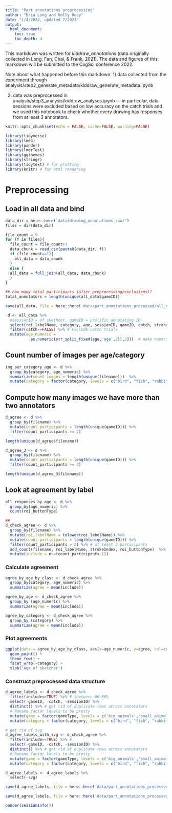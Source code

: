 ```yaml
---
title: "Part annotations preprocessing"
author: "Bria Long and Holly Huey"
date: "1/4/2022, updated 7/2023"
output: 
  html_document:
    toc: true
    toc_depth: 4
---
```


This markdown was written for *kiddraw_annotations* (data originally collected in Long, Fan, Chai, & Frank, 2021). The data and figures of this markdown will be submitted to the CogSci conference 2022. 

Note about what happened before this markdown: 
1) data collected from the experiment through analysis/step2_generate_metadata/kiddraw_generate_metadata.ipynb

2) data was preprocessed in analysis/step3_analysis/kiddraw_analyses.ipynb — in particular, data sessions were excluded based on low accuracy on the catch trials and we used this notebook to check whether every drawing has responses from at least 3 annotators. 

```r
knitr::opts_chunk$set(echo = FALSE, cache=FALSE, warning=FALSE)
```

```r
library(tidyverse)
library(lme4)
library(pander)
library(lmerTest)
library(ggthemes)
library(stringr)
library(tidytext) # for plotting
library(knitr) # for html rendering

```

# Preprocessing
## Load in all data and bind

```r
data_dir = here::here('data/drawing_annotations_raw/')
files = dir(data_dir)

file_count = 0
for (f in files){
  file_count = file_count+1
  data_chunk = read_csv(paste0(data_dir, f))
  if (file_count==1){
    all_data = data_chunk
  }
  else {
  all_data = full_join(all_data, data_chunk)
  }
}
```


```r
## how many total participants (after preprocessing/exclusions)?
total_annotators = length(unique(all_data$gameID))
```
```r
save(all_data, file = here::here('data/part_annotations_processed/all_data_agreed_or_not.Rdata'))
```


```r
 d <- all_data %>%
  #sessionID = of skethcer, gameID = prolific annotating ID
  select(roi_labelName, category, age, sessionID, gameID, catch, strokeIndex, filename, roi_buttonType, gameType, arcLength, svg) %>%
  filter(catch==FALSE) %>% # exclude catch trials
  mutate(age_numeric =
           as.numeric(str_split_fixed(age,'age',2)[,2]))  # make numeric version of age

```

##  Count number of images per age/category
```r
img_per_category_age <- d %>%
  group_by(category, age_numeric) %>%
  summarize(count_images = length(unique(filename)))  %>%
  mutate(category = factor(category, levels = c("bird", "fish", "rabbit","dog" ,"sheep","tiger" ,"camel" , "bear", "cup","lamp", "hat","bottle", "car", "boat","airplane","train")))

```

## Compute how many images we have more than two annotators
```r
d_agree <- d %>%
  group_by(filename) %>%
  mutate(count_participants = length(unique(gameID))) %>%
  filter(count_participants >= 2) 

length(unique(d_agree$filename))
```

```r
d_agree_3 <- d %>%
  group_by(filename) %>%
  mutate(count_participants = length(unique(gameID))) %>%
  filter(count_participants >= 3) 

length(unique(d_agree_3$filename))
```
## Look at agreement by label
```r
all_responses_by_age <- d %>%
  group_by(age_numeric) %>%
  count(roi_buttonType)
```

```r
##
d_check_agree <- d %>%
  group_by(filename) %>%
  mutate(roi_labelName = tolower(roi_labelName)) %>%
  mutate(count_participants = length(unique(gameID))) %>%
  filter(count_participants > 2) %>% # at least 2 participants
  add_count(filename, roi_labelName, strokeIndex, roi_buttonType)  %>%
  mutate(include = n>=(count_participants-1))

```

### Calculate agreement
```r
agree_by_age_by_class <- d_check_agree %>%
  group_by(category, age_numeric) %>%
  summarize(agree = mean(include)) 

agree_by_age <- d_check_agree %>%
  group_by (age_numeric) %>%
  summarize(agree = mean(include)) 

agree_by_category <- d_check_agree %>%
  group_by (category) %>%
  summarize(agree = mean(include)) 
```

### Plot agreements
```R
ggplot(data = agree_by_age_by_class, aes(x=age_numeric, y=agree, col=category)) +
  geom_point() +
  theme_few() +
  facet_wrap(~category) +
  xlab('Age of sketcher')
```




### Construct preprocessed data structure
```r
d_agree_labels <- d_check_agree %>%
  filter(include==TRUE) %>% # ibetween 66-80%
  select(-gameID, -catch, -sessionID) %>% 
  distinct() %>% # get rid of duplicate rows across annotators
  # Rename factor levels to be pretty
  mutate(game = factor(gameType, levels = c('big_animals','small_animals','vehicles','objects'), labels = c('Big Animals','Small Animals','Vehicles', 'Objects'))) %>%
  mutate(category = factor(category, levels = c("bird", "fish", "rabbit","dog" ,"sheep","tiger" ,"camel" , "bear", "cup","lamp", "hat","bottle", "car", "boat","airplane","train")))

# get rid of svg
d_agree_labels_with_svg <- d_check_agree %>%
  filter(include==TRUE) %>% # 
  select(-gameID, -catch, -sessionID) %>% 
  distinct() %>% # get rid of duplicate rows across annotators
  # Rename factor levels to be pretty
  mutate(game = factor(gameType, levels = c('big_animals','small_animals','vehicles','objects'), labels = c('Big Animals','Small Animals','Vehicles', 'Objects'))) %>%
  mutate(category = factor(category, levels = c("bird", "fish", "rabbit","dog" ,"sheep","tiger" ,"camel" , "bear", "cup","lamp", "hat","bottle", "car", "boat","airplane","train")))

d_agree_labels <- d_agree_labels %>%
  select(-svg)


```

```r
save(d_agree_labels, file = here::here('data/part_annotations_processed/merged_annotations.RData'))

save(d_agree_labels, file = here::here('data/part_annotations_processed/merged_annotations.csv'))
```
```r
pander(sessionInfo())
```
